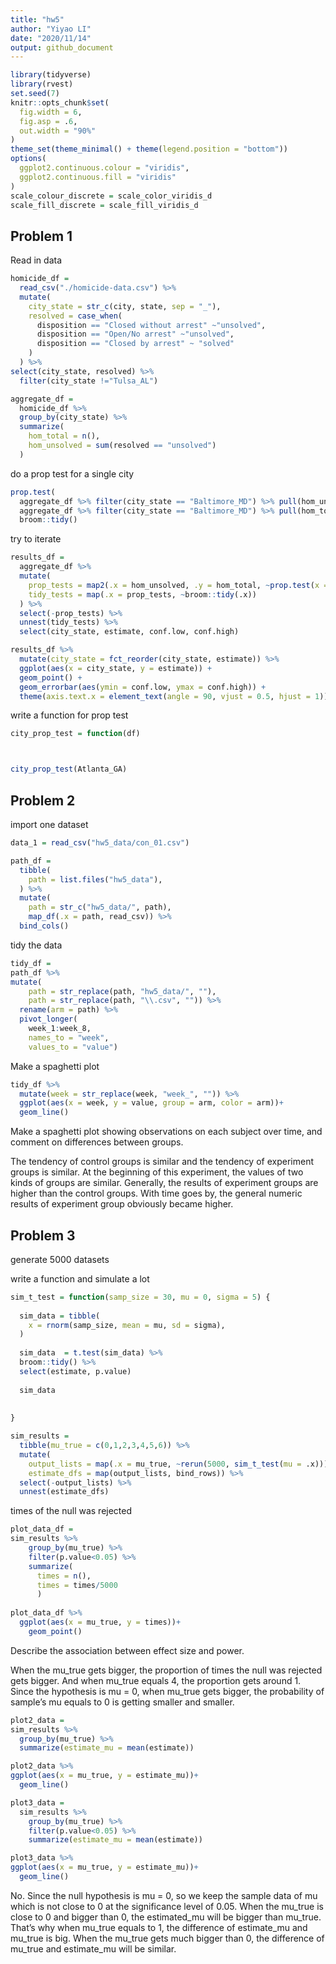 ```yaml
---
title: "hw5"
author: "Yiyao LI"
date: "2020/11/14"
output: github_document
---
```


```r
library(tidyverse)
library(rvest)
set.seed(7)
knitr::opts_chunk$set(
  fig.width = 6,
  fig.asp = .6,
  out.width = "90%"
)
theme_set(theme_minimal() + theme(legend.position = "bottom"))
options(
  ggplot2.continuous.colour = "viridis",
  ggplot2.continuous.fill = "viridis"
)
scale_colour_discrete = scale_color_viridis_d
scale_fill_discrete = scale_fill_viridis_d
```

## Problem 1

Read in data

```r
homicide_df = 
  read_csv("./homicide-data.csv") %>% 
  mutate(
    city_state = str_c(city, state, sep = "_"),
    resolved = case_when(
      disposition == "Closed without arrest" ~"unsolved",
      disposition == "Open/No arrest" ~"unsolved",
      disposition == "Closed by arrest" ~ "solved"
    )
  ) %>% 
select(city_state, resolved) %>% 
  filter(city_state !="Tulsa_AL")
```


```r
aggregate_df = 
  homicide_df %>% 
  group_by(city_state) %>% 
  summarize(
    hom_total = n(),
    hom_unsolved = sum(resolved == "unsolved")
  )
```

do a prop test for a single city

```r
prop.test(
  aggregate_df %>% filter(city_state == "Baltimore_MD") %>% pull(hom_unsolved), 
  aggregate_df %>% filter(city_state == "Baltimore_MD") %>% pull(hom_total)) %>% 
  broom::tidy()
```

try to iterate

```r
results_df = 
  aggregate_df %>% 
  mutate(
    prop_tests = map2(.x = hom_unsolved, .y = hom_total, ~prop.test(x = .x, n = .y)),
    tidy_tests = map(.x = prop_tests, ~broom::tidy(.x))
  ) %>% 
  select(-prop_tests) %>% 
  unnest(tidy_tests) %>% 
  select(city_state, estimate, conf.low, conf.high)
```


```r
results_df %>% 
  mutate(city_state = fct_reorder(city_state, estimate)) %>% 
  ggplot(aes(x = city_state, y = estimate)) +
  geom_point() + 
  geom_errorbar(aes(ymin = conf.low, ymax = conf.high)) + 
  theme(axis.text.x = element_text(angle = 90, vjust = 0.5, hjust = 1))
```

write a function for prop test

```r
city_prop_test = function(df) 



city_prop_test(Atlanta_GA)
```


## Problem 2


import one dataset 

```r
data_1 = read_csv("hw5_data/con_01.csv")
```

```r
path_df = 
  tibble(
    path = list.files("hw5_data"),
  ) %>% 
  mutate(
    path = str_c("hw5_data/", path),
    map_df(.x = path, read_csv)) %>% 
  bind_cols()
```

tidy the data

```r
tidy_df =
path_df %>% 
mutate(
    path = str_replace(path, "hw5_data/", ""),
    path = str_replace(path, "\\.csv", "")) %>% 
  rename(arm = path) %>% 
  pivot_longer(
    week_1:week_8,
    names_to = "week",
    values_to = "value")
```

Make a spaghetti plot 

```r
tidy_df %>% 
  mutate(week = str_replace(week, "week_", "")) %>%
  ggplot(aes(x = week, y = value, group = arm, color = arm))+
  geom_line()
```
Make a spaghetti plot showing observations on each subject over time, and comment on differences between groups.

The tendency of control groups is similar and the tendency of experiment groups is similar. At the beginning of this experiment, the values of two kinds of groups are similar. Generally, the results of experiment groups are higher than the control groups. With time goes by, the general numeric results of experiment group obviously became higher. 





## Problem 3

generate 5000 datasets 

write a function and simulate a lot

```r
sim_t_test = function(samp_size = 30, mu = 0, sigma = 5) {
  
  sim_data = tibble(
    x = rnorm(samp_size, mean = mu, sd = sigma),
  )
  
  sim_data  = t.test(sim_data) %>% 
  broom::tidy() %>% 
  select(estimate, p.value)
  
  sim_data
  
  
}
```

```r
sim_results = 
  tibble(mu_true = c(0,1,2,3,4,5,6)) %>% 
  mutate(
    output_lists = map(.x = mu_true, ~rerun(5000, sim_t_test(mu = .x))),
    estimate_dfs = map(output_lists, bind_rows)) %>% 
  select(-output_lists) %>% 
  unnest(estimate_dfs)
```

times of the null was rejected

```r
plot_data_df = 
sim_results %>% 
    group_by(mu_true) %>% 
    filter(p.value<0.05) %>% 
    summarize(
      times = n(),
      times = times/5000
      )
  
plot_data_df %>% 
  ggplot(aes(x = mu_true, y = times))+
    geom_point()

```

Describe the association between effect size and power.

When the mu_true gets bigger, the proportion of times the null was rejected gets bigger. And when mu_true equals 4, the proportion gets around 1. Since the hypothesis is mu = 0, when mu_true gets bigger, the probability of sample's mu equals to 0 is getting smaller and smaller. 



```r
plot2_data = 
sim_results %>% 
  group_by(mu_true) %>% 
  summarize(estimate_mu = mean(estimate))

plot2_data %>% 
ggplot(aes(x = mu_true, y = estimate_mu))+
  geom_line()
```

```r
plot3_data = 
  sim_results %>% 
    group_by(mu_true) %>% 
    filter(p.value<0.05) %>% 
    summarize(estimate_mu = mean(estimate))

plot3_data %>% 
ggplot(aes(x = mu_true, y = estimate_mu))+
  geom_line()
```

No. Since the null hypothesis is mu = 0, so we keep the sample data of mu which is not close to 0 at the significance level of 0.05. When the mu_true is close to 0 and bigger than 0, the estimated_mu will be bigger than mu_true. That's why when mu_true equals to 1, the difference of estimate_mu and mu_true is big. When the mu_true gets much bigger than 0, the difference of mu_true and estimate_mu will be similar.
